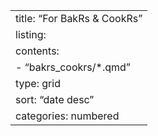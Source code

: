 ---
title: "For BakRs & CookRs"
listing:
  contents:
  - "bakrs_cookrs/*.qmd"
  type: grid
  sort: "date desc"
  categories: numbered
---